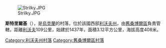 [[Image:Strilky.JPG|right]]

'''斯特里爾基'''（{{lang-uk|Стрілки}}），是[[烏克蘭|烏克蘭]]的村落，位於該國西部[[利沃夫州|利沃夫州]]，由[[舊桑博爾區|舊桑博爾區]]負責管轄，距離[[利沃夫|利沃夫]]109公里，始建於1437年，面積3.12平方公里，海拔高度408米。

{{coord|49|19|35|N|22|58|18|E|scale:100000|display=title}}

{{DEFAULTSORT:Стрілки}}
[[Category:利沃夫州村落|Category:利沃夫州村落]]
[[Category:舊桑博爾區村落|Category:舊桑博爾區村落]]


{{Lviv-geo-stub}}